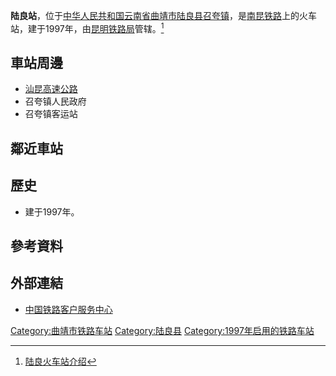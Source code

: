 {{noteTA
|1=zh-cn:始发车次; zh-hk:列車班次;
|2=zh-cn:车次; zh-hk:班次;
}}
{{Infobox China railway station 
|车站名称 = 陆良站
|图片 = 
|图片介绍 = 
|其他名称 = 
|车站拼音 = Luliang
|英文名称 = Luliang Railway Station
|车站代码 = 
|电报码 = LRM
|拼音码 = LLI
|车站地址 = [[云南省|云南省]][[曲靖市|曲靖市]][[陆良县|陆良县]][[召夸镇|召夸镇]]
|归属 = [[昆明铁路局|昆明铁路局]]
|车站等级 = [[四等站_(中铁)|四等站]]
|线路 = [[南昆铁路|南昆铁路]]
|月台数目 = 
|股道数目 = 
}}
'''陆良站'''，位于[[中华人民共和国|中华人民共和国]][[云南省|云南省]][[曲靖市|曲靖市]][[陆良县|陆良县]][[召夸镇|召夸镇]]，是[[南昆铁路|南昆铁路]]上的火车站，建于1997年，由[[昆明铁路局|昆明铁路局]]管辖。<ref>[http://search.huochepiao.com/huochezhan/jieshao/1276.htm 陆良火车站介绍]</ref>
==車站周邊==
* [[汕昆高速公路|汕昆高速公路]]
* 召夸镇人民政府
* 召夸镇客运站

==鄰近車站==
{{start rail box|中国铁路}}
{{s-inop|[[宜耐站|宜耐站]]|[[昆明站|昆明]]方向}}
{{s-line|[[南昆铁路|南昆铁路]]}}
{{s-inop|[[秧草地站|秧草地站]]|[[南宁站|南宁]]方向}}
{{end box}}
==歷史==
* 建于1997年。
==參考資料==
{{reflist}}
==外部連結==
* [http://www.12306.cn/mormhweb/ 中国铁路客户服务中心]
{{China-rail-stub}}
{{南昆铁路}}
{{昆明铁路局}}
{{云南省铁路}}
[[Category:曲靖市铁路车站|Category:曲靖市铁路车站]]
[[Category:陆良县|Category:陆良县]]
[[Category:1997年启用的铁路车站|Category:1997年启用的铁路车站]]